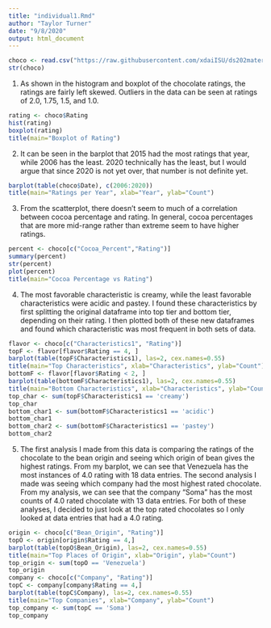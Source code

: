 ```yaml
---
title: "individual1.Rmd"
author: "Taylor Turner"
date: "9/8/2020"
output: html_document
---
```


```r
choco <- read.csv("https://raw.githubusercontent.com/xdaiISU/ds202materials/master/hwlabs/data/choco.csv") 
str(choco)
```
1. As shown in the histogram and boxplot of the chocolate ratings, the ratings are fairly left skewed. Outliers in the data can be seen at ratings of 2.0, 1.75, 1.5, and 1.0.
```r
rating <- choco$Rating
hist(rating)
boxplot(rating)
title(main="Boxplot of Rating")
```

2. It can be seen in the barplot that 2015 had the most ratings that year, while 2006 has the least. 2020 technically has the least, but I would argue that since 2020 is not yet over, that number is not definite yet.
```r
barplot(table(choco$Date), c(2006:2020))
title(main="Ratings per Year", xlab="Year", ylab="Count")
```

3. From the scatterplot, there doesn't seem to much of a correlation between cocoa percentage and rating. In general, cocoa percentages that are more mid-range rather than extreme seem to have higher ratings.
```r
percent <- choco[c("Cocoa_Percent","Rating")]
summary(percent)
str(percent)
plot(percent)
title(main="Cocoa Percentage vs Rating")
```

4. The most favorable characteristic is creamy, while the least favorable characteristics were acidic and pastey. I found these characteristics by first splitting the original dataframe into top tier and bottom tier, depending on their rating. I then plotted both of these new dataframes and found which characteristic was most frequent in both sets of data.
```r
flavor <- choco[c("Characteristics1", "Rating")]
topF <- flavor[flavor$Rating == 4, ]
barplot(table(topF$Characteristics1), las=2, cex.names=0.55)
title(main="Top Characteristics", xlab="Characteristics", ylab="Count")
bottomF <- flavor[flavor$Rating < 2, ]
barplot(table(bottomF$Characteristics1), las=2, cex.names=0.55)
title(main="Bottom Characteristics", xlab="Characteristics", ylab="Count")
top_char <- sum(topF$Characteristics1 == 'creamy')
top_char
bottom_char1 <- sum(bottomF$Characteristics1 == 'acidic')
bottom_char1
bottom_char2 <- sum(bottomF$Characteristics1 == 'pastey')
bottom_char2
```

5. The first analysis I made from this data is comparing the ratings of the chocolate to the bean origin and seeing which origin of bean gives the highest ratings. From my barplot, we can see that Venezuela has the most instances of 4.0 rating with 18 data entries. The second analysis I made was seeing which company had the most highest rated chocolate. From my analysis, we can see that the company "Soma" has the most counts of 4.0 rated chocolate with 13 data entries. For both of these analyses, I decided to just look at the top rated chocolates so I only looked at data entries that had a 4.0 rating.
```r
origin <- choco[c("Bean_Origin", "Rating")]
topO <- origin[origin$Rating == 4,]
barplot(table(topO$Bean_Origin), las=2, cex.names=0.55)
title(main="Top Places of Origin", xlab="Origin", ylab="Count")
top_origin <- sum(topO == 'Venezuela')
top_origin
company <- choco[c("Company", "Rating")]
topC <- company[company$Rating == 4,]
barplot(table(topC$Company), las=2, cex.names=0.55)
title(main="Top Companies", xlab="Company", ylab="Count")
top_company <- sum(topC == 'Soma')
top_company
```